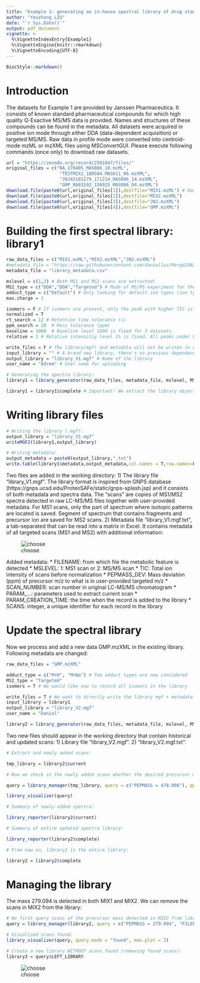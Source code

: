 ```yaml
---
title: "Example 1: generating an in-house spectral library of drug standards"
author: "Youzhong LIU"
date: "`r Sys.Date()`"
output: pdf_document
vignette: >
  %\VignetteIndexEntry{Example1}
  %\VignetteEngine{knitr::rmarkdown}
  %\VignetteEncoding{UTF-8}
---
```


```r
BiocStyle::markdown() 
```

# Introduction

The datasets for Example 1 are provided by Janssen Pharmaceutica. It consists of known standard pharmaceutical compounds for which high quality Q-Exactive MS/MS data is provided. Names and structures of these compounds can be found in the metadata. All datasets were acquired in positive ion mode through either DDA (data-dependent acquisition) or targeted MS/MS. Raw data in profile mode were converted into centroid-mode mzML or mzXML files using MSConvertGUI. Please execute following commands (once only) to download raw datasets.

```R
url = "https://zenodo.org/record/2581847/files/"
original_files = c("NA_170405_MAS006_10.mzML",
                    "TESTMIX2_180504_MAS011_06.mzXML",
                    "JNJ42165279_171214_MAS006_14.mzXML",
                    "GMP_R601592_150925_MAS006_04.mzXML")
download.file(paste0(url,original_files[1]),destfile="MIX1.mzML") # Download and rename the files
download.file(paste0(url,original_files[2]),destfile="MIX2.mzXML")
download.file(paste0(url,original_files[3]),destfile="JNJ.mzXML")
download.file(paste0(url,original_files[4]),destfile="GMP.mzXML")

```
# Building the first spectral library: library1

```R
raw_data_files = c("MIX1.mzML","MIX2.mzXML","JNJ.mzXML")
#metadata_file = "https://raw.githubusercontent.com/daniellyz/MergeION/master/inst/library_metadata.csv"
metadata_file = "library_metadata.csv"

mslevel = c(1,2) # Both MS1 and MS2 scans are extracted!
MS2_type = c("DDA","DDA","Targeted") # Mode of MS/MS experiment for the three files
adduct_type = c("Default") # Only looking for default ion types (ion types provided by users in metadata)
max.charge = 1

isomers = F # If isomers are present, only the peak with higher TIC is extracted.
normalized = T
rt_search = 12 # Retention time tolerance (s)
ppm_search = 10  # Mass tolerance (ppm)
baseline = 1000  # Baseline level 1000 is fixed for 3 datasets.
relative = 1 # Relative intensitiy level 1% is fixed. All peaks under both baseline and relative level are considered as noise.

write_files = F # The library(mgf) and metadata will not be writen in user's folder
input_library = "" # A brand new library, there's no previous dependency
output_library = "library_V1.mgf" # Name of the library
user_name = "Adrem" # User name for uploading

# Generating the spectra library:
library1 = library_generator(raw_data_files, metadata_file, mslevel, MS2_type, isomers, adduct_type, max.charge, rt_search, ppm_search, baseline, relative, normalized, user = user_name, write_files, input_library, output_library)

library1 = library1$complete # Important! We extract the library object. "$complete" for extracting the entire library including historical mass spectra. Here since we create a brand-new library, "library1$complete" and "library1$current" are the same. 

```
# Writing library files

```R
# Writing the library (.mgf):
output_library = "library_V1.mgf" 
writeMGF2(library1,output_library) 

# Writing metadata:
output_metadata = paste0(output_library,".txt") 
write.table(library1$metadata,output_metadata,col.names = T,row.names=F,dec=".",sep="\t")
```
Two files are added in the working directory: 1) The library file "library_V1.mgf". The library format is inspired from GNPS database (https://gnps.ucsd.edu/ProteoSAFe/static/gnps-splash.jsp) and it consists of both metadata and spectra data. The "scans" are copies of MS1/MS2 spectra detected in raw LC-MS/MS files together with user-provided metadata. For MS1 scans, only the part of spectrum where isotopic patterns are located is saved. Segment of spectrum that contains fragments and precursor ion are saved for MS2 scans. 2) Metadata file "library_V1.mgf.txt", a tab-separated that can be read into a matrix in Excel. It contains metadata of all targeted scans (MS1 and MS2) with additional information: 

![choose](library.png)

Added metadata:
* FILENAME: from which file the metabolic feature is detected
* MSLEVEL: 1: MS1 scan or 2: MS/MS scan
* TIC: Total ion intensity of scans before normalization
* PEPMASS_DEV: Mass deviation (ppm) of precursor m/z to what is in user-provided targeted m/z
* SCAN_NUMBER: scan number in original LC-MS/MS chromatogram
* PARAM_...: parameters used to extract current scan
* PARAM_CREATION_TIME: the time when the record is added to the library
* SCANS: integer, a unique identifier for each record in the library

# Update the spectral library

Now we process and add a new data GMP.mzXML in the existing library. Following metadata are changed:

```R
raw_data_files = "GMP.mzXML"

adduct_type = c("M+H", "M+Na") # Two adduct types are now considered
MS2_type = "Targeted"
isomers = T # We would like now to record all isomers in the library

write_files = T # We want to directly write the library mgf + metadata files
input_library = library1
output_library = "library_V2.mgf"
user_name = "Daniel"

library2 = library_generator(raw_data_files, metadata_file, mslevel, MS2_type, isomers, adduct_type, max.charge, rt_search, ppm_search, baseline, relative, normalized, user = user_name, write_files, input_library, output_library)

```
Two new files should appear in the working directory that contain historical and updated scans: 1) Library file "library_V2.mgf". 2) "library_V2.mgf.txt".

```R
# Extract and newly added scans:

tmp_library = library2$current

# Now we check in the newly added scans whether the desired precursor mz is in: 

query = library_manager(tmp_library, query = c("PEPMASS = 478.096"), ppm_search = 20)

library_visualizer(query)

# Summary of newly-added spectra:

library_reporter(library2$current)

# Summary of entire updated spectra library:

library_reporter(library2$complete)

# From now on, library2 is the entire library:

library2 = library2$complete 

```

# Managing the library

The mass 279.094 is detected in both MIX1 and MIX2. We can remove the scans in MIX2 from the library: 

```R
# We first query scans of the precursor mass detected in MIX2 from library2:
query = library_manager(library2, query = c("PEPMASS = 279.094", "FILENAME=MIX2.mzXML"), logical = "AND", ppm_search = 20)

# Visualized scans found:
library_visualizer(query, query.mode = "found", max.plot = 2)

# Create a new library WITHOUT scans found (removing found scans):
library3 = query$LEFT_LIBRARY

```
![choose](search.png)
